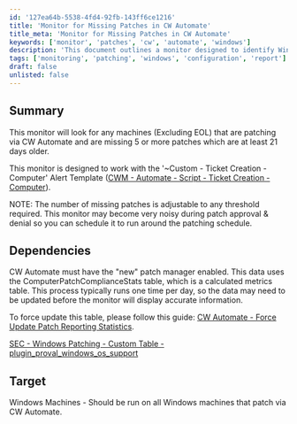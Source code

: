 ```yaml
---
id: '127ea64b-5538-4fd4-92fb-143ff6ce1216'
title: 'Monitor for Missing Patches in CW Automate'
title_meta: 'Monitor for Missing Patches in CW Automate'
keywords: ['monitor', 'patches', 'cw', 'automate', 'windows']
description: 'This document outlines a monitor designed to identify Windows machines managed by ConnectWise Automate that are missing five or more patches which are at least 21 days old. It includes details on dependencies, configuration, and scheduling to minimize noise during patch approval processes.'
tags: ['monitoring', 'patching', 'windows', 'configuration', 'report']
draft: false
unlisted: false
---
```

## Summary

This monitor will look for any machines (Excluding EOL) that are patching via CW Automate and are missing 5 or more patches which are at least 21 days older.

This monitor is designed to work with the '~Custom - Ticket Creation - Computer' Alert Template ([CWM - Automate - Script - Ticket Creation - Computer](https://proval.itglue.com/DOC-5078775-9098338)).

NOTE: The number of missing patches is adjustable to any threshold required. This monitor may become very noisy during patch approval & denial so you can schedule it to run around the patching schedule.

## Dependencies

CW Automate must have the "new" patch manager enabled. This data uses the ComputerPatchComplianceStats table, which is a calculated metrics table. This process typically runs one time per day, so the data may need to be updated before the monitor will display accurate information.

To force update this table, please follow this guide: [CW Automate - Force Update Patch Reporting Statistics](https://proval.itglue.com/DOC-5078775-8038412).

[SEC - Windows Patching - Custom Table - plugin_proval_windows_os_support](https://proval.itglue.com/DOC-5078775-7780690)

## Target

Windows Machines - Should be run on all Windows machines that patch via CW Automate.












